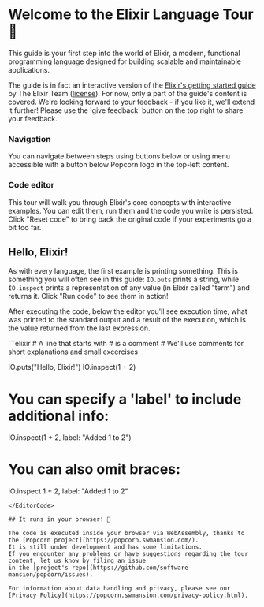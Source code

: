 
# Welcome to the Elixir Language Tour 🚀

This guide is your first step into the world of Elixir, a modern,
functional programming language designed for building scalable
and maintainable applications.

The guide is in fact an interactive version of the
[Elixir's getting started guide](https://hexdocs.pm/elixir/introduction.html) by The Elixir Team ([license](https://github.com/elixir-lang/elixir/blob/main/LICENSE)).
For now, only a part of the guide's content is covered. We're looking forward
to your feedback - if you like it, we'll extend it further! Please use the
'give feedback' button on the top right to share your feedback.

### Navigation

You can navigate between steps using buttons below or using menu accessible with
a button below Popcorn logo in the top-left content.

### Code editor

This tour will walk you through Elixir's core concepts with interactive examples.
You can edit them, run them and the code you write is persisted.
Click "Reset code" to bring back the original code
if your experiments go a bit too far.

## Hello, Elixir!

As with every language, the first example is printing something. This is something you will often see in this guide:
`IO.puts` prints a string, while `IO.inspect` prints a representation of any value (in Elixir called "term") and returns it.
Click "Run code" to see them in action!

After executing the code, below the editor you'll see execution time, what was printed to the standard output
and a result of the execution, which is the value returned from the last expression.

<EditorCode>
```elixir
# A line that starts with # is a comment
# We'll use comments for short explanations and small excercises

IO.puts("Hello, Elixir!")
IO.inspect(1 + 2)

# You can specify a 'label' to include additional info:
IO.inspect(1 + 2, label: "Added 1 to 2")

# You can also omit braces:
IO.inspect 1 + 2, label: "Added 1 to 2"
```
</EditorCode>

## It runs in your browser! 🍿

The code is executed inside your browser via WebAssembly, thanks to the [Popcorn project](https://popcorn.swmansion.com/).
It is still under development and has some limitations.
If you encounter any problems or have suggestions regarding the tour content, let us know by filing an issue
in the [project's repo](https://github.com/software-mansion/popcorn/issues).

For information about data handling and privacy, please see our [Privacy Policy](https://popcorn.swmansion.com/privacy-policy.html).
